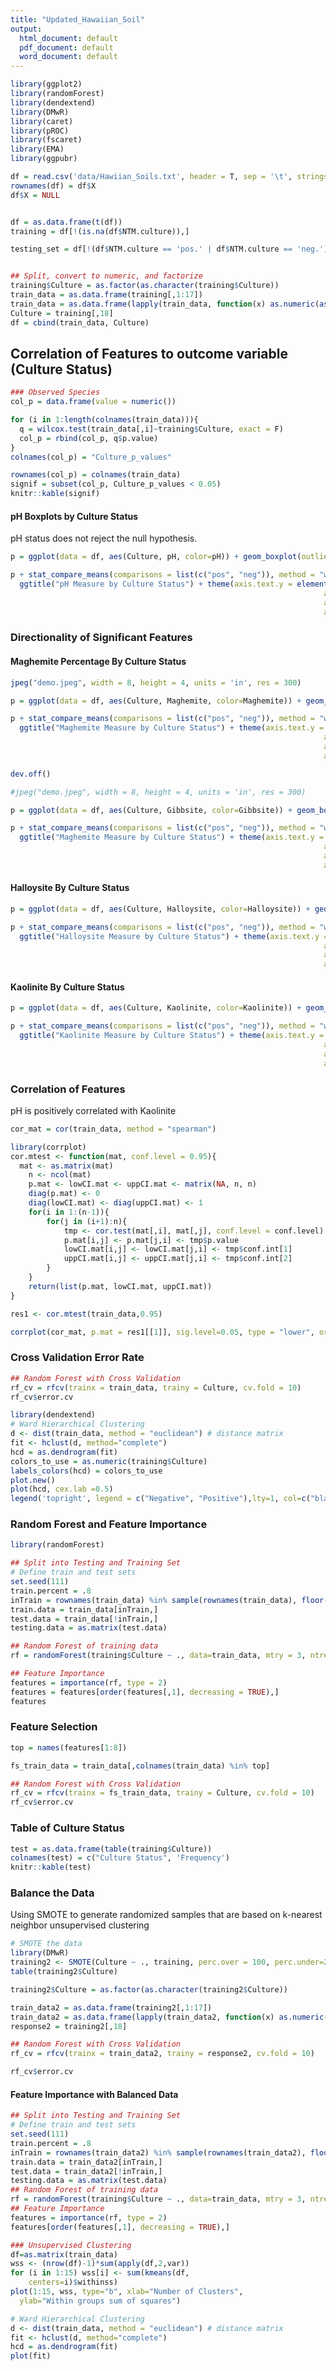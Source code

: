 ```yaml
---
title: "Updated_Hawaiian_Soil"
output:
  html_document: default
  pdf_document: default
  word_document: default
---
```


```r
library(ggplot2)
library(randomForest)
library(dendextend)
library(DMwR)
library(caret)
library(pROC)
library(fscaret)
library(EMA)
library(ggpubr)

df = read.csv('data/Hawiian_Soils.txt', header = T, sep = '\t', stringsAsFactors = F)
rownames(df) = df$X
df$X = NULL


df = as.data.frame(t(df))
training = df[!(is.na(df$NTM.culture)),]

testing_set = df[!(df$NTM.culture == 'pos.' | df$NTM.culture == 'neg.'),]


## Split, convert to numeric, and factorize 
training$Culture = as.factor(as.character(training$Culture))
train_data = as.data.frame(training[,1:17])
train_data = as.data.frame(lapply(train_data, function(x) as.numeric(as.character(x))))
Culture = training[,18]
df = cbind(train_data, Culture)
```

## Correlation of Features to outcome variable (Culture Status)
```r
### Observed Species
col_p = data.frame(value = numeric())

for (i in 1:length(colnames(train_data))){
  q = wilcox.test(train_data[,i]~training$Culture, exact = F)
  col_p = rbind(col_p, q$p.value)
}
colnames(col_p) = "Culture_p_values"

rownames(col_p) = colnames(train_data)
signif = subset(col_p, Culture_p_values < 0.05)
knitr::kable(signif)
```


#### pH Boxplots by Culture Status
pH status does not reject the null hypothesis. 
```r
p = ggplot(data = df, aes(Culture, pH, color=pH)) + geom_boxplot(outlier.shape = NA) + geom_jitter(width = 0.1) + scale_colour_gradientn(colours = myPalette(2), values=seq(0, 130, length.out=130)/130)

p + stat_compare_means(comparisons = list(c("pos", "neg")), method = "wilcox.test", paired = FALSE, label = "p.signif") + stat_compare_means(label.x = 2, label.y = 10)+ theme_bw() +
  ggtitle("pH Measure by Culture Status") + theme(axis.text.y = element_text(colour="grey20",size=12,angle=0,hjust=1,vjust=0,face="plain"),
                                                                      axis.title.y = element_text(colour="grey20",size=15,angle=90,hjust=.5,vjust=.5,face="plain"),
                                                                      axis.text.x = element_text(colour="grey20",size=12,angle=0,hjust=0.5,vjust=0,face="plain"),
                                                                      axis.title.x = element_text(colour="grey20",size=15,angle=0,hjust=.5,vjust=.5,face="plain"))
```


### Directionality of Significant Features

#### Maghemite Percentage By Culture Status
```r
jpeg("demo.jpeg", width = 8, height = 4, units = 'in', res = 300)

p = ggplot(data = df, aes(Culture, Maghemite, color=Maghemite)) + geom_boxplot(outlier.shape = NA) + geom_jitter(width = 0.1) + scale_colour_gradientn(colours = myPalette(2), values=seq(0, 130, length.out=130)/130)

p + stat_compare_means(comparisons = list(c("pos", "neg")), method = "wilcox.test", paired = FALSE, label = "p.signif") + stat_compare_means(label.x = 2, label.y = 19)+ theme_bw() +
  ggtitle("Maghemite Measure by Culture Status") + theme(axis.text.y = element_text(colour="grey20",size=15,angle=0,hjust=1,vjust=0,face="plain"),
                                                                      axis.title.y = element_text(colour="grey20",size=15,angle=90,hjust=.5,vjust=.5,face="plain"),
                                                                      axis.text.x = element_text(colour="grey20",size=15,angle=0,hjust=0.5,vjust=0,face="plain"),
                                                                      axis.title.x = element_text(colour="grey20",size=17,angle=0,hjust=.5,vjust=.5,face="plain"))

dev.off()
```


```r
#jpeg("demo.jpeg", width = 8, height = 4, units = 'in', res = 300)

p = ggplot(data = df, aes(Culture, Gibbsite, color=Gibbsite)) + geom_boxplot(outlier.shape = NA) + geom_jitter(width = 0.1) + scale_colour_gradientn(colours = myPalette(2), values=seq(0, 130, length.out=130)/130)

p + stat_compare_means(comparisons = list(c("pos", "neg")), method = "wilcox.test", paired = FALSE, label = "p.signif") + stat_compare_means(label.x = 2, label.y = 19)+ theme_bw() +
  ggtitle("Maghemite Measure by Culture Status") + theme(axis.text.y = element_text(colour="grey20",size=15,angle=0,hjust=1,vjust=0,face="plain"),
                                                                      axis.title.y = element_text(colour="grey20",size=15,angle=90,hjust=.5,vjust=.5,face="plain"),
                                                                      axis.text.x = element_text(colour="grey20",size=15,angle=0,hjust=0.5,vjust=0,face="plain"),
                                                                      axis.title.x = element_text(colour="grey20",size=17,angle=0,hjust=.5,vjust=.5,face="plain"))

```


#### Halloysite By Culture Status
```r
p = ggplot(data = df, aes(Culture, Halloysite, color=Halloysite)) + geom_boxplot(outlier.shape = NA) + geom_jitter(width = 0.1) + scale_colour_gradientn(colours = myPalette(2), values=seq(0, 130, length.out=130)/130)

p + stat_compare_means(comparisons = list(c("pos", "neg")), method = "wilcox.test", paired = FALSE, label = "p.signif") + stat_compare_means(label.x = 2, label.y = 92)+ theme_bw() +
  ggtitle("Halloysite Measure by Culture Status") + theme(axis.text.y = element_text(colour="grey20",size=12,angle=0,hjust=1,vjust=0,face="plain"),
                                                                      axis.title.y = element_text(colour="grey20",size=15,angle=90,hjust=.5,vjust=.5,face="plain"),
                                                                      axis.text.x = element_text(colour="grey20",size=12,angle=0,hjust=0.5,vjust=0,face="plain"),
                                                                      axis.title.x = element_text(colour="grey20",size=15,angle=0,hjust=.5,vjust=.5,face="plain"))
```

#### Kaolinite By Culture Status
```r
p = ggplot(data = df, aes(Culture, Kaolinite, color=Kaolinite)) + geom_boxplot(outlier.shape = NA) + geom_jitter(width = 0.1) + scale_colour_gradientn(colours = myPalette(2), values=seq(0, 130, length.out=130)/130)

p + stat_compare_means(comparisons = list(c("pos", "neg")), method = "wilcox.test", paired = FALSE, label = "p.signif") + stat_compare_means(label.x = 2, label.y = 110)+ theme_bw() +
  ggtitle("Kaolinite Measure by Culture Status") + theme(axis.text.y = element_text(colour="grey20",size=12,angle=0,hjust=1,vjust=0,face="plain"),
                                                                      axis.title.y = element_text(colour="grey20",size=15,angle=90,hjust=.5,vjust=.5,face="plain"),
                                                                      axis.text.x = element_text(colour="grey20",size=12,angle=0,hjust=0.5,vjust=0,face="plain"),
                                                                      axis.title.x = element_text(colour="grey20",size=15,angle=0,hjust=.5,vjust=.5,face="plain"))
```


### Correlation of Features
pH is positively correlated with Kaolinite
```r
cor_mat = cor(train_data, method = "spearman")

library(corrplot)
cor.mtest <- function(mat, conf.level = 0.95){
  mat <- as.matrix(mat)
    n <- ncol(mat)
    p.mat <- lowCI.mat <- uppCI.mat <- matrix(NA, n, n)
    diag(p.mat) <- 0
    diag(lowCI.mat) <- diag(uppCI.mat) <- 1
    for(i in 1:(n-1)){
        for(j in (i+1):n){
            tmp <- cor.test(mat[,i], mat[,j], conf.level = conf.level)
            p.mat[i,j] <- p.mat[j,i] <- tmp$p.value
            lowCI.mat[i,j] <- lowCI.mat[j,i] <- tmp$conf.int[1]
            uppCI.mat[i,j] <- uppCI.mat[j,i] <- tmp$conf.int[2]
        }
    }
    return(list(p.mat, lowCI.mat, uppCI.mat))
}

res1 <- cor.mtest(train_data,0.95)

corrplot(cor_mat, p.mat = res1[[1]], sig.level=0.05, type = "lower", order = 'hclust')
```

### Cross Validation Error Rate
```r
## Random Forest with Cross Validation
rf_cv = rfcv(trainx = train_data, trainy = Culture, cv.fold = 10)
rf_cv$error.cv
```





```r
library(dendextend)
# Ward Hierarchical Clustering
d <- dist(train_data, method = "euclidean") # distance matrix
fit <- hclust(d, method="complete") 
hcd = as.dendrogram(fit)
colors_to_use = as.numeric(training$Culture)
labels_colors(hcd) = colors_to_use
plot.new()
plot(hcd, cex.lab =0.5)
legend('topright', legend = c("Negative", "Positive"),lty=1, col=c("black","red"), cex = 0.75)
```


### Random Forest and Feature Importance
```r
library(randomForest)

## Split into Testing and Training Set
# Define train and test sets
set.seed(111)
train.percent = .8
inTrain = rownames(train_data) %in% sample(rownames(train_data), floor(train.percent*length(rownames(train_data))))
train.data = train_data[inTrain,]
test.data = train_data[!inTrain,]
testing.data = as.matrix(test.data)

## Random Forest of training data
rf = randomForest(training$Culture ~ ., data=train_data, mtry = 3, ntree=500, importance=TRUE)

## Feature Importance
features = importance(rf, type = 2)
features = features[order(features[,1], decreasing = TRUE),]
features
```

### Feature Selection
```r
top = names(features[1:8])

fs_train_data = train_data[,colnames(train_data) %in% top]

## Random Forest with Cross Validation
rf_cv = rfcv(trainx = fs_train_data, trainy = Culture, cv.fold = 10)
rf_cv$error.cv
```


### Table of Culture Status
```r
test = as.data.frame(table(training$Culture))
colnames(test) = c("Culture Status", 'Frequency')
knitr::kable(test)
```


### Balance the Data
Using SMOTE to generate randomized samples that are based on k-nearest neighbor unsupervised clustering
```r
# SMOTE the data
library(DMwR)
training2 <- SMOTE(Culture ~ ., training, perc.over = 100, perc.under=200)
table(training2$Culture)
```


```r
training2$Culture = as.factor(as.character(training2$Culture))

train_data2 = as.data.frame(training2[,1:17])
train_data2 = as.data.frame(lapply(train_data2, function(x) as.numeric(as.character(x))))
response2 = training2[,18]

## Random Forest with Cross Validation
rf_cv = rfcv(trainx = train_data2, trainy = response2, cv.fold = 10)

rf_cv$error.cv
```


#### Feature Importance with Balanced Data 
```r
## Split into Testing and Training Set
# Define train and test sets
set.seed(111)
train.percent = .8
inTrain = rownames(train_data2) %in% sample(rownames(train_data2), floor(train.percent*length(rownames(train_data2))))
train.data = train_data2[inTrain,]
test.data = train_data2[!inTrain,]
testing.data = as.matrix(test.data)
## Random Forest of training data
rf = randomForest(training$Culture ~ ., data=train_data, mtry = 3, ntree=500, importance=TRUE)
## Feature Importance
features = importance(rf, type = 2)
features[order(features[,1], decreasing = TRUE),]
```



```r
### Unsupervised Clustering
df=as.matrix(train_data)
wss <- (nrow(df)-1)*sum(apply(df,2,var))
for (i in 1:15) wss[i] <- sum(kmeans(df, 
  	centers=i)$withinss)
plot(1:15, wss, type="b", xlab="Number of Clusters",
  ylab="Within groups sum of squares")
```


```r
# Ward Hierarchical Clustering
d <- dist(train_data, method = "euclidean") # distance matrix
fit <- hclust(d, method="complete") 
hcd = as.dendrogram(fit)
plot(fit)
```
